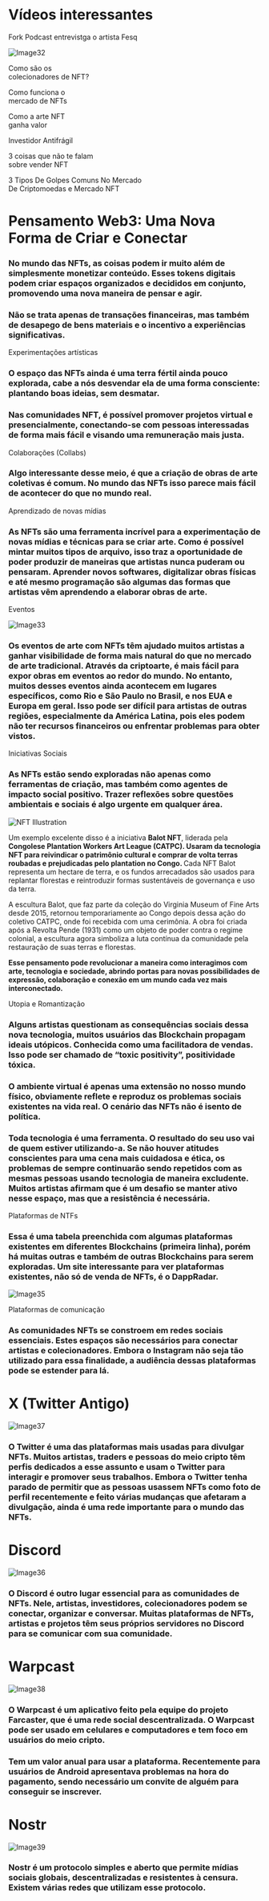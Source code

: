 <div style={{ color: "#1a4476" }}>
  <h1>Vídeos interessantes</h1>
</div>

<div style={{ color: "#21a16b", fontWeight: "700", fontSize: "20px" }}>
  <p>Fork Podcast entrevistga o artista Fesq</p>
</div>

![Image32](https://firebasestorage.googleapis.com/v0/b/web3edubrasil-eddf4.firebasestorage.app/o/Trails%2FNew_IntroWeb3%2F32.png?alt=media&token=2ab81684-43c5-4a57-a2c0-a1e56629cc12)

<div style={{ display: "flex", gap: "10px", justifyContent: "center" }}>
  <div style={{ backgroundColor: "#1a4476", color: "white", padding: "20px", textAlign: "center", width: "200px" }}>
    <p style={{ textDecoration: "underline", margin: 0 }}>
      Como são os <br /> colecionadores de NFT?
    </p>
  </div>

<div
  style={{
    backgroundColor: "#1a4476",
    color: "white",
    padding: "20px",
    textAlign: "center",
    width: "200px",
  }}
>
  <p style={{ textDecoration: "underline", margin: 0 }}>
    Como funciona o <br /> mercado de NFTs
  </p>
</div>

  <div style={{ backgroundColor: "#1a4476", color: "white", padding: "20px", textAlign: "center", width: "200px" }}>
    <p style={{ textDecoration: "underline", margin: 0 }}>
      Como a arte NFT<br /> ganha valor
    </p>
  </div>
</div>

<div style={{ color: "#21a16b", fontWeight: "700", fontSize: "17px" }}>
  <p>Investidor Antifrágil</p>
</div>

<div style={{ display: "flex", gap: "16px", justifyContent: "center", textAlign: "center", alignItems: "center" }}>
  <div style={{ backgroundColor: "#1a4476", color: "white", padding: "20px", textAlign: "center", width: "300px" }}>
    <p style={{ textDecoration: "underline", margin: 0 }}>
      3 coisas que não te falam <br /> sobre vender NFT
    </p>
  </div>

  <div style={{ backgroundColor: "#1a4476", color: "white", padding: "20px", textAlign: "center", width: "300px" }}>
    <p style={{ textDecoration: "underline", margin: 0 }}>
      3 Tipos De Golpes Comuns No Mercado <br /> De Criptomoedas e Mercado NFT
    </p>
  </div>
</div>

<div style={{ color: "#1a4476" }}>
  <h1>Pensamento Web3: Uma Nova Forma de Criar e Conectar</h1>
</div>

### **No mundo das NFTs, as coisas podem ir muito além de simplesmente monetizar conteúdo. Esses tokens digitais podem criar espaços organizados e decididos em conjunto, promovendo uma nova maneira de pensar e agir.**

### Não se trata apenas de transações financeiras, mas também de desapego de bens materiais e o incentivo a experiências significativas.

<div style={{ color: "#21a16b", fontWeight: "700", fontSize: "17px" }}>
  <p>Experimentações artísticas</p>
</div>

### O espaço das NFTs ainda é uma terra fértil ainda pouco explorada, cabe a nós desvendar ela de uma forma consciente: plantando boas ideias, sem desmatar.

### Nas comunidades NFT, é possível promover projetos virtual e presencialmente, conectando-se com pessoas interessadas de forma mais fácil e visando uma remuneração mais justa.

<div style={{ color: "#1a4476", fontWeight: "700", fontSize: "17px" }}>
  <p>Colaborações (Collabs)</p>
</div>

### Algo interessante desse meio, é que a criação de obras de arte coletivas é comum. No mundo das NFTs isso parece mais fácil de acontecer do que no mundo real.

<div style={{ color: "#1a4476", fontWeight: "700", fontSize: "17px" }}>
  <p>Aprendizado de novas mídias</p>
</div>

### As NFTs são uma ferramenta incrível para a experimentação de novas mídias e técnicas para se criar arte. Como é possível mintar muitos tipos de arquivo, isso traz a oportunidade de poder produzir de maneiras que artistas nunca puderam ou pensaram. Aprender novos softwares, digitalizar obras físicas e até mesmo programação são algumas das formas que artistas vêm aprendendo a elaborar obras de arte.

<div style={{ color: "#21a16b", fontWeight: "700", fontSize: "17px" }}>
  <p>Eventos</p>
</div>

![Image33](https://firebasestorage.googleapis.com/v0/b/web3edubrasil-eddf4.firebasestorage.app/o/Trails%2FNew_IntroWeb3%2F33.png?alt=media&token=da49c340-6eb2-49a8-9fa0-a2fd2527da49)

### Os eventos de arte com NFTs têm ajudado muitos artistas a ganhar visibilidade de forma mais natural do que no mercado de arte tradicional. Através da criptoarte, é mais fácil para expor obras em eventos ao redor do mundo. No entanto, muitos desses eventos ainda acontecem em lugares específicos, como Rio e São Paulo no Brasil, e nos EUA e Europa em geral. Isso pode ser difícil para artistas de outras regiões, especialmente da América Latina, pois eles podem não ter recursos financeiros ou enfrentar problemas para obter vistos.

<div style={{ color: "#21a16b", fontWeight: "700", fontSize: "17px" }}>
  <p>Iniciativas Sociais</p>
</div>

### As NFTs estão sendo exploradas não apenas como ferramentas de criação, mas também como agentes de impacto social positivo. Trazer reflexões sobre questões ambientais e sociais é algo urgente em qualquer área.

<div
  style={{
    display: "flex",
    alignItems: "center",
    gap: "16px",
    textAlign: "justify",
  }}
>
  <img
    src="https://firebasestorage.googleapis.com/v0/b/web3edubrasil-eddf4.firebasestorage.app/o/Trails%2FNew_IntroWeb3%2F34.png?alt=media&token=457db574-4082-4939-9ab5-bb0b268dd0f0"
    alt="NFT Illustration"
    style={{ width: "180px" }}
  />
  <div style={{ maxWidth: "60%" }}>
    <p>
      Um exemplo excelente disso é a iniciativa <strong>Balot NFT</strong>,
      liderada pela
      <strong>
        Congolese Plantation Workers Art League (CATPC). Usaram da tecnologia
        NFT para reivindicar o patrimônio cultural e comprar de volta terras
        roubadas e prejudicadas pelo plantation no Congo.
      </strong> Cada NFT Balot representa um hectare de terra, e os fundos arrecadados
      são usados para replantar florestas e reintroduzir formas sustentáveis de governança
      e uso da terra.
    </p>
    <p>
      A escultura Balot, que faz parte da coleção do Virginia Museum of Fine
      Arts desde 2015, retornou temporariamente ao Congo depois dessa ação do
      coletivo CATPC, onde foi recebida com uma cerimônia. A obra foi criada
      após a Revolta Pende (1931) como um objeto de poder contra o regime
      colonial, a escultura agora simboliza a luta contínua da comunidade pela
      restauração de suas terras e florestas.
    </p>
    <p>
      <strong>
        Esse pensamento pode revolucionar a maneira como interagimos com arte,
        tecnologia e sociedade, abrindo portas para novas possibilidades de
        expressão, colaboração e conexão em um mundo cada vez mais
        interconectado.
      </strong>
    </p>
  </div>
</div>

<div style={{ color: "#21a16b", fontWeight: "700", fontSize: "17px" }}>
  <p>Utopia e Romantização</p>
</div>

### Alguns artistas questionam as consequências sociais dessa nova tecnologia, muitos usuários das Blockchain propagam ideais utópicos. Conhecida como uma facilitadora de vendas. Isso pode ser chamado de “toxic positivity”, positividade tóxica.

### O ambiente virtual é apenas uma extensão no nosso mundo físico, obviamente reflete e reproduz os problemas sociais existentes na vida real. O cenário das NFTs não é isento de política.

### Toda tecnologia é uma ferramenta. O resultado do seu uso vai de quem estiver utilizando-a. Se não houver atitudes conscientes para uma cena mais cuidadosa e ética, os problemas de sempre continuarão sendo repetidos com as mesmas pessoas usando tecnologia de maneira excludente. Muitos artistas afirmam que é um desafio se manter ativo nesse espaço, mas que a resistência é necessária.

<div style={{ color: "#21a16b", fontWeight: "300", fontSize: "21px" }}>
  <p>Plataformas de NTFs</p>
</div>

### Essa é uma tabela preenchida com algumas plataformas existentes em diferentes Blockchains (primeira linha), porém há muitas outras e também de outras Blockchains para serem exploradas. Um site interessante para ver plataformas existentes, não só de venda de NFTs, é o **DappRadar.**

![Image35](https://firebasestorage.googleapis.com/v0/b/web3edubrasil-eddf4.firebasestorage.app/o/Trails%2FNew_IntroWeb3%2F35.png?alt=media&token=34ad4bd8-627c-4ada-9fe0-a41e7eac0445)

<div style={{ color: "#1a4476", fontWeight: "300", fontSize: "21px" }}>
  <p>Plataformas de comunicação</p>
</div>

### As comunidades NFTs se constroem em redes sociais essenciais. Estes espaços são necessários para conectar artistas e colecionadores. Embora o Instagram não seja tão utilizado para essa finalidade, a audiência dessas plataformas pode se estender para lá.

<div style={{ color: "#1a4476", fontWeight: "700" }}>
  <h1>X (Twitter Antigo)</h1>
</div>

![Image37](https://firebasestorage.googleapis.com/v0/b/web3edubrasil-eddf4.firebasestorage.app/o/Trails%2FNew_IntroWeb3%2F37.png?alt=media&token=f1cf5763-664a-4d97-b3d0-14d87fbca24e)

### O Twitter é uma das plataformas mais usadas para divulgar NFTs. Muitos artistas, traders e pessoas do meio cripto têm perfis dedicados a esse assunto e usam o Twitter para interagir e promover seus trabalhos. Embora o Twitter tenha parado de permitir que as pessoas usassem NFTs como foto de perfil recentemente e feito várias mudanças que afetaram a divulgação, ainda é uma rede importante para o mundo das NFTs.

<div style={{ color: "#1a4476", fontWeight: "700" }}>
  <h1>Discord</h1>
</div>

![Image36](https://firebasestorage.googleapis.com/v0/b/web3edubrasil-eddf4.firebasestorage.app/o/Trails%2FNew_IntroWeb3%2F37.png?alt=media&token=f1cf5763-664a-4d97-b3d0-14d87fbca24e)

### O Discord é outro lugar essencial para as comunidades de NFTs. Nele, artistas, investidores, colecionadores podem se conectar, organizar e conversar. Muitas plataformas de NFTs, artistas e projetos têm seus próprios servidores no Discord para se comunicar com sua comunidade.

<div style={{ color: "#1a4476", fontWeight: "700" }}>
  <h1>Warpcast</h1>
</div>

![Image38](https://firebasestorage.googleapis.com/v0/b/web3edubrasil-eddf4.firebasestorage.app/o/Trails%2FNew_IntroWeb3%2F38.png?alt=media&token=a6edf500-47d3-47dc-8a13-c0848fea6a84)

### O Warpcast é um aplicativo feito pela equipe do projeto Farcaster, que é uma rede social descentralizada. O Warpcast pode ser usado em celulares e computadores e tem foco em usuários do meio cripto.

### Tem um valor anual para usar a plataforma. Recentemente para usuários de Android apresentava problemas na hora do pagamento, sendo necessário um convite de alguém para conseguir se inscrever.

<div style={{ color: "#1a4476", fontWeight: "700" }}>
  <h1>Nostr</h1>
</div>

![Image39](https://firebasestorage.googleapis.com/v0/b/web3edubrasil-eddf4.firebasestorage.app/o/Trails%2FNew_IntroWeb3%2F39.png?alt=media&token=61a6daf3-919a-4cb3-ab1d-09d66f1328e9)

### Nostr é um protocolo simples e aberto que permite mídias sociais globais, descentralizadas e resistentes à censura. Existem várias redes que utilizam esse protocolo.